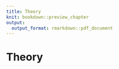 ```yaml
---
title: Theory
knit: bookdown::preview_chapter
output:
  output_format: rmarkdown::pdf_document
---
```


# Theory {#theory}
